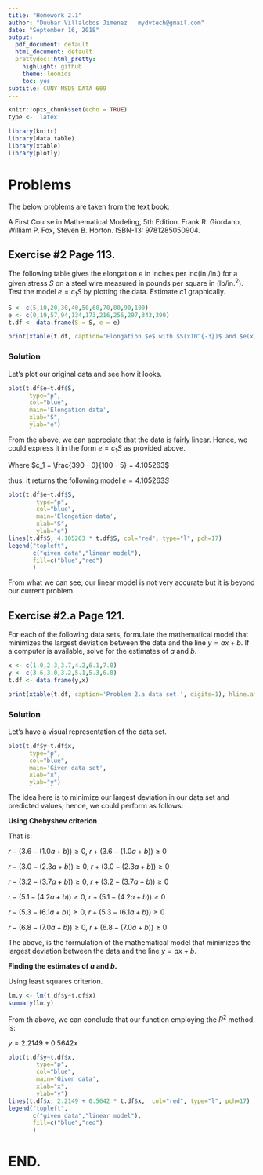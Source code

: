 ```yaml
---
title: "Homework 2.1"
author: "Duubar Villalobos Jimenez   mydvtech@gmail.com"
date: "September 16, 2018"
output:
  pdf_document: default
  html_document: default
  prettydoc::html_pretty:
    highlight: github
    theme: leonids
    toc: yes
subtitle: CUNY MSDS DATA 609
---
```


```r

knitr::opts_chunk$set(echo = TRUE)
type <- 'latex'
```


```r

library(knitr)
library(data.table)
library(xtable)
library(plotly)

```

# Problems

The below problems are taken from the text book:

A First Course in Mathematical Modeling, 5th Edition. Frank R. Giordano, William P. Fox, Steven B. Horton. ISBN-13: 9781285050904.

## Exercise \#2 Page 113.

The following table gives the elongation $e$ in inches per inc(in./in.) for a given stress $S$ on a steel wire measured in pounds per square in (lb/in.$^2$). Test the model $e=c_1S$ by plotting the data. Estimate $c1$ graphically.

```r
S <- c(5,10,20,30,40,50,60,70,80,90,100)
e <- c(0,19,57,94,134,173,216,256,297,343,390)
t.df <- data.frame(S = S, e = e)
```


```r
print(xtable(t.df, caption='Elongation $e$ with $S(x10^{-3})$ and $e(x10^5)$.', digits=0), hline.after=c(0,11), include.rownames=FALSE, type=type, comment=FALSE)
```

### Solution

Let's plot our original data and see how it looks.

```r
plot(t.df$e~t.df$S,
      type="p", 
      col="blue",
      main='Elongation data',
      xlab="S", 
      ylab="e")
```

From the above, we can appreciate that the data is fairly linear. Hence, we could express it in the form $e= c_1S$ as provided above.

Where $c_1 = \frac{390 - 0}{100 - 5} = 4.105263$

thus, it returns the following model $e=4.105263S$

```r
plot(t.df$e~t.df$S,
        type="p", 
        col="blue",
        main='Elongation data',
        xlab="S", 
        ylab="e")
lines(t.df$S, 4.105263 * t.df$S, col="red", type="l", pch=17)
legend("topleft", 
       c("given data","linear model"),
       fill=c("blue","red")
       )
```

From what we can see, our linear model is not very accurate but it is beyond our current problem.



## Exercise \#2.a Page 121.

For each of the following data sets, formulate the mathematical model that minimizes the largest deviation between the data and the line $y=ax+b$. If a computer is available, solve for the estimates of $a$ and $b$.

```r
x <- c(1.0,2.3,3.7,4.2,6.1,7.0)
y <- c(3.6,3.0,3.2,5.1,5.3,6.8)
t.df <- data.frame(y,x)
```


```r
print(xtable(t.df, caption='Problem 2.a data set.', digits=1), hline.after=c(0,6), include.rownames=FALSE, type=type, comment=FALSE)
```

### Solution

Let's have a visual representation of the data set.

```r
plot(t.df$y~t.df$x,
      type="p", 
      col="blue",
      main='Given data set',
      xlab="x", 
      ylab="y")
```

The idea here is to minimize our largest deviation in our data set and predicted values; hence, we could perform as follows:

**Using Chebyshev criterion**

That is:

$r - (3.6 - (1.0 a + b)) \ge 0$,
$r + (3.6 - (1.0 a + b)) \ge 0$

$r - (3.0 - (2.3 a + b)) \ge 0$,
$r + (3.0 - (2.3 a + b)) \ge 0$

$r - (3.2 - (3.7 a + b)) \ge 0$,
$r + (3.2 - (3.7 a + b)) \ge 0$

$r - (5.1 - (4.2 a + b)) \ge 0$,
$r + (5.1 - (4.2 a + b)) \ge 0$

$r - (5.3 - (6.1 a + b)) \ge 0$,
$r + (5.3 - (6.1 a + b)) \ge 0$

$r - (6.8 - (7.0 a + b)) \ge 0$,
$r + (6.8 - (7.0 a + b)) \ge 0$

The above, is the formulation of the mathematical model that minimizes the largest deviation between the data and the line $y = ax + b$.


**Finding the estimates of $a$ and $b$.**

Using least squares criterion.

```r
lm.y <- lm(t.df$y~t.df$x)
summary(lm.y)
```

From th above, we can conclude that our function employing the $R^2$ method is:

$y = 2.2149 + 0.5642x$

```r
plot(t.df$y~t.df$x,
        type="p", 
        col="blue",
        main='Given data',
        xlab="x", 
        ylab="y")
lines(t.df$x, 2.2149 + 0.5642 * t.df$x,  col="red", type="l", pch=17)
legend("topleft", 
       c("given data","linear model"),
       fill=c("blue","red")
       )
```

# END.